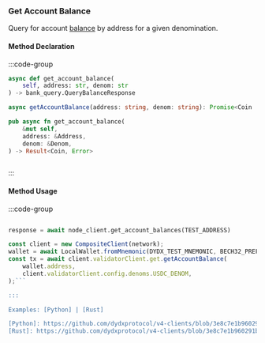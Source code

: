 ### Get Account Balance

Query for account [balance] by address for a given denomination.

[balance]: https://github.com/cosmos/cosmos-sdk/tree/main/x/bank#balance

#### Method Declaration

:::code-group

```python [Python]
async def get_account_balance(
    self, address: str, denom: str
) -> bank_query.QueryBalanceResponse
```

```typescript [TypeScript]
async getAccountBalance(address: string, denom: string): Promise<Coin | undefined>
```

```rust [Rust]
pub async fn get_account_balance(
    &mut self,
    address: &Address,
    denom: &Denom,
) -> Result<Coin, Error>
```

```url [API]
```

:::

#### Method Usage

:::code-group

```rust [Rust]
```

```python [Python]
response = await node_client.get_account_balances(TEST_ADDRESS)
```

```typescript [TypeScript]
const client = new CompositeClient(network);
wallet = await LocalWallet.fromMnemonic(DYDX_TEST_MNEMONIC, BECH32_PREFIX);
const tx = await client.validatorClient.get.getAccountBalance(
    wallet.address,
    client.validatorClient.config.denoms.USDC_DENOM,
);```

:::

Examples: [Python] | [Rust]

[Python]: https://github.com/dydxprotocol/v4-clients/blob/3e8c7e1b960291b7ef273962d374d9934a5c4d33/v4-client-py-v2/examples/validator_get_example.py#L28
[Rust]: https://github.com/dydxprotocol/v4-clients/blob/3e8c7e1b960291b7ef273962d374d9934a5c4d33/v4-client-rs/client/examples/validator_get.rs#L38

